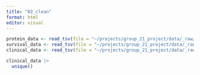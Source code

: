 ```yaml
---
title: "02_clean"
format: html
editor: visual
---
```


```r

protein_data <- read_tsv(file = "~/projects/group_21_project/data/_raw/TCGA-HNSC.protein.tsv.gz")
survival_data <- read_tsv(file = "~/projects/group_21_project/data/_raw/TCGA-HNSC.survival.tsv.gz")
clinical_data <- read_tsv(file = "~/projects/group_21_project/data/_raw/TCGA-HNSC.clinical.tsv.gz")
```

```r
clinical_data |>
  unique()
```
